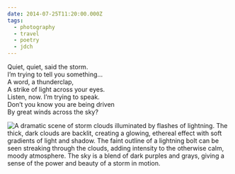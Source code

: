 ```yaml
---
date: 2014-07-25T11:20:00.000Z
tags:
  - photography
  - travel
  - poetry
  - jdch
---
```

Quiet, quiet, said the storm.<br/>
I’m trying to tell you something...<br/>
A word, a thunderclap,<br/>
A strike of light across your eyes.<br/>
Listen, now. I’m trying to speak.<br/>
Don’t you know you are being driven<br/>
By great winds across the sky?

![A dramatic scene of storm clouds illuminated by flashes of lightning. The thick, dark clouds are backlit, creating a glowing, ethereal effect with soft gradients of light and shadow. The faint outline of a lightning bolt can be seen streaking through the clouds, adding intensity to the otherwise calm, moody atmosphere. The sky is a blend of dark purples and grays, giving a sense of the power and beauty of a storm in motion.](../../assets/photos/20140725-IMG_4787.jpg)